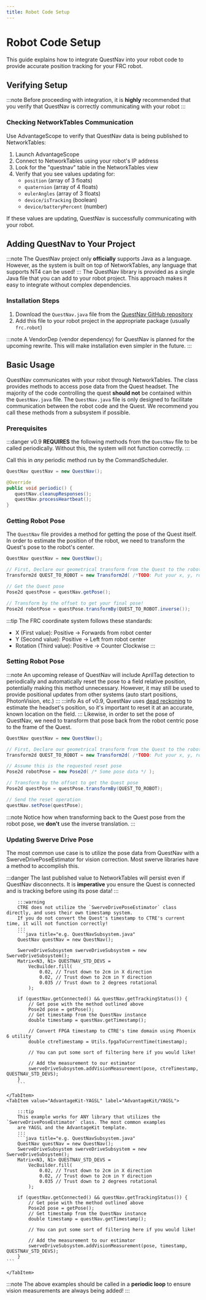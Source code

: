```yaml
---
title: Robot Code Setup
---
```


# Robot Code Setup

This guide explains how to integrate QuestNav into your robot code to provide accurate position tracking for your FRC robot.

## Verifying Setup
:::note
Before proceeding with integration, it is **highly** recommended that you verify that QuestNav is correctly
communicating with your robot
:::

### Checking NetworkTables Communication

Use AdvantageScope to verify that QuestNav data is being published to NetworkTables:

1. Launch AdvantageScope
2. Connect to NetworkTables using your robot's IP address
3. Look for the "questnav" table in the NetworkTables view
4. Verify that you see values updating for:
    - `position` (array of 3 floats)
    - `quaternion` (array of 4 floats)
    - `eulerAngles` (array of 3 floats)
    - `device/isTracking` (boolean)
    - `device/batteryPercent` (number)

If these values are updating, QuestNav is successfully communicating with your robot.

## Adding QuestNav to Your Project

:::note
The QuestNav project only **officially** supports Java as a language. However, as the system is built on top of
NetworkTables, any language that supports NT4 can be used!
:::
The QuestNav library is provided as a single Java file that you can add to your robot project. This approach makes it easy to integrate without complex dependencies.

### Installation Steps

1. Download the `QuestNav.java` file from the [QuestNav GitHub repository](https://github.com/QuestNav/QuestNav/blob/main/robot/QuestNav.java)
2. Add this file to your robot project in the appropriate package (usually `frc.robot`)

:::note
A VendorDep (vendor dependency) for QuestNav is planned for the upcoming rewrite. This will make installation even simpler in the future.
:::

## Basic Usage

QuestNav communicates with your robot through NetworkTables. The class provides methods to access pose data from the Quest headset. The majority of the code
controlling the quest **should not** be contained within the `QuestNav.java` file. The `QuestNav.java` file is only designed to
facilitate communication between the robot code and the Quest. We recommend you call these methods from a subsystem if possible.

### Prerequisites
:::danger
v0.9 **REQUIRES** the following methods from the `QuestNav` file to be called periodically. Without this, the system
will not function correctly.
:::

Call this in *any* periodic method run by the CommandScheduler.
```java title="e.g. QuestNavSubsystem.java"
QuestNav questNav = new QuestNav();

@Override
public void periodic() {
   questNav.cleanupResponses();
   questNav.processHeartbeat();
}
```

### Getting Robot Pose
The `QuestNav` file provides a method for getting the pose of the Quest itself. In order to estimate the position of the
robot, we need to transform the Quest's pose to the robot's center.

```java title="e.g. QuestNavSubsystem.java"
QuestNav questNav = new QuestNav();

// First, Declare our geometrical transform from the Quest to the robot center
Transform2d QUEST_TO_ROBOT = new Transform2d( /*TODO: Put your x, y, rotational offsets here!*/ )

// Get the Quest pose
Pose2d questPose = questNav.getPose();

// Transform by the offset to get your final pose!
Pose2d robotPose = questPose.transformBy(QUEST_TO_ROBOT.inverse());
```

:::tip
The FRC coordinate system follows these standards:
- X (First value): Positive -> Forwards from robot center
- Y (Second value): Positive -> Left from robot center
- Rotation (Third value): Positive -> Counter Clockwise
:::

### Setting Robot Pose
:::note
An upcoming release of QuestNav will include AprilTag detection to periodically and automatically reset the pose to
a field relative position, potentially making this method unnecessary. However, it may still be used to provide
positional updates from other systems (auto start positions, PhotonVision, etc.)
:::
:::info
As of v0.9, QuestNav uses [dead reckoning](https://en.wikipedia.org/wiki/Dead_reckoning) to estimate the headset's
position, so it's important to reset it at an accurate, known location on the field.
:::
Likewise, in order to set the pose of QuestNav, we need to transform that pose back from the robot centric pose to
the frame of the Quest.
```java title="e.g. QuestNavSubsystem.java"
QuestNav questNav = new QuestNav();

// First, Declare our geometrical transform from the Quest to the robot center
Transform2d QUEST_TO_ROBOT = new Transform2d( /*TODO: Put your x, y, rotational offsets here!*/ )

// Assume this is the requested reset pose
Pose2d robotPose = new Pose2d( /* Some pose data */ );

// Transform by the offset to get the Quest pose
Pose2d questPose = questPose.transformBy(QUEST_TO_ROBOT);

// Send the reset operation
questNav.setPose(questPose);
```
:::note
Notice how when transforming back to the Quest pose from the robot pose, we **don't** use the inverse translation.
:::

### Updating Swerve Drive Pose
The most common use case is to utilize the pose data from QuestNav with a SwerveDrivePoseEstimator for vision
correction. Most swerve libraries have a method to accomplish this.


:::danger
The last published value to NetworkTables will persist even if QuestNav disconnects. It is **imperative** you ensure
the Quest is connected and is tracking before using its pose data!
:::


<Tabs>
    <TabItem value="CTRE" label="CTRE Swerve Generator">

        :::warning
        CTRE does not utilize the `SwerveDrivePoseEstimator` class directly, and uses their own timestamp system.
        If you do not convert the Quest's timestamp to CTRE's current time, it will not function correctly!
        :::
        ```java title="e.g. QuestNavSubsystem.java"
        QuestNav questNav = new QuestNav();

        SwerveDriveSubsystem swerveDriveSubsystem = new SwerveDriveSubsystem();
        Matrix<N3, N1> QUESTNAV_STD_DEVS =
            VecBuilder.fill(
                0.02, // Trust down to 2cm in X direction
                0.02, // Trust down to 2cm in Y direction
                0.035 // Trust down to 2 degrees rotational
            );

        if (questNav.getConnected() && questNav.getTrackingStatus()) {
            // Get pose with the method outlined above
            Pose2d pose = getPose();
            // Get timestamp from the QuestNav instance
            double timestamp = questNav.getTimestamp();

            // Convert FPGA timestamp to CTRE's time domain using Phoenix 6 utility
            double ctreTimestamp = Utils.fpgaToCurrentTime(timestamp);

            // You can put some sort of filtering here if you would like!

            // Add the measurement to our estimator
            swerveDriveSubsystem.addVisionMeasurement(pose, ctreTimestamp, QUESTNAV_STD_DEVS);
        }
        ```

    </TabItem>
    <TabItem value="AdvantageKit-YAGSL" label="AdvantageKit/YAGSL">

        :::tip
        This example works for ANY library that utilizes the `SwerveDrivePoseEstimator` class. The most common examples
        are YAGSL and the AdvantageKit template.
        :::
        ```java title="e.g. QuestNavSubsystem.java"
        QuestNav questNav = new QuestNav();
        SwerveDriveSubsystem swerveDriveSubsystem = new SwerveDriveSubsystem();
        Matrix<N3, N1> QUESTNAV_STD_DEVS =
            VecBuilder.fill(
                0.02, // Trust down to 2cm in X direction
                0.02, // Trust down to 2cm in Y direction
                0.035 // Trust down to 2 degrees rotational
            );

        if (questNav.getConnected() && questNav.getTrackingStatus()) {
            // Get pose with the method outlined above
            Pose2d pose = getPose();
            // Get timestamp from the QuestNav instance
            double timestamp = questNav.getTimestamp();

            // You can put some sort of filtering here if you would like!

            // Add the measurement to our estimator
            swerveDriveSubsystem.addVisionMeasurement(pose, timestamp, QUESTNAV_STD_DEVS);
        }
    ```

    </TabItem>
</Tabs>

:::note
The above examples should be called in a **periodic loop** to ensure vision measurements are always being added!
:::
